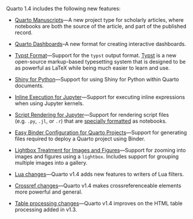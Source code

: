 Quarto 1.4 includes the following new features:

-   [Quarto Manuscripts](/docs/manuscripts/index.qmd)---A new project type for scholarly articles, where notebooks are both the source of the article, and part of the published record.

-   [Quarto Dashboards](/docs/dashboards/index.qmd)--A new format for creating interactive dashboards.

-   [Typst Format](/docs/prerelease/1.4/typst.qmd)---Support for the `typst` output format. [Typst](https://github.com/typst/typst) is a new open-source markup-based typesetting system that is designed to be as powerful as LaTeX while being much easier to learn and use.

-   [Shiny for Python](/docs/dashboards/interactivity/shiny-python/index.qmd)---Support for using Shiny for Python within Quarto documents. 

-   [Inline Execution for Jupyter](/docs/prerelease/1.4/inline.qmd)---Support for executing inline expressions when using Jupyter kernels. 

-   [Script Rendering for Jupyter](/docs/prerelease/1.4/script.qmd)---Support for rendering script files (e.g. `.py`, `.jl`, or `.r`) that are [specially formatted](https://jupytext.readthedocs.io/en/latest/formats-scripts.html) as notebooks.

-   [Easy Binder Configuration for Quarto Projects](/docs/prerelease/1.4/binder.qmd)---Support for generating files required to deploy a Quarto project using Binder.

-   [Lightbox Treatment for Images and Figures](/docs/prerelease//1.4/lightbox.qmd)---Support for zooming into images and figures using a `lightbox`. Includes support for grouping multiple images into a gallery.

-   [Lua changes](/docs/prerelease/1.4/lua_changes.qmd)---Quarto v1.4 adds new features to writers of Lua filters.

-   [Crossref changes](/docs/prerelease/1.4/crossref.qmd)---Quarto v1.4 makes crossreferenceable elements more powerful and general.

-   [Table processing changes](/docs/prerelease/1.4/tables.qmd)---Quarto v1.4 improves on the HTML table processing added in v1.3.